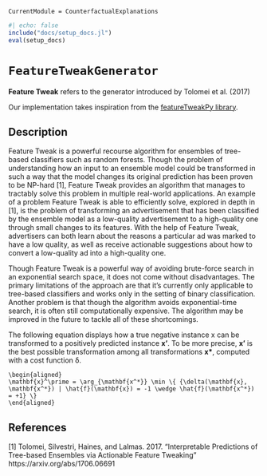 ```@meta
CurrentModule = CounterfactualExplanations 
```

```julia
#| echo: false
include("docs/setup_docs.jl")
eval(setup_docs)
```

# `FeatureTweakGenerator`

**Feature Tweak** refers to the generator introduced by Tolomei et al. (2017)

Our implementation takes inspiration from the [featureTweakPy library](https://github.com/upura/featureTweakPy).

## Description

Feature Tweak is a powerful recourse algorithm for ensembles of tree-based classifiers such as random forests. Though the problem of understanding how an input to an ensemble model could be transformed in such a way that the model changes its original prediction has been proven to be NP-hard [1], Feature Tweak provides an algorithm that manages to tractably solve this problem in multiple real-world applications. An example of a problem Feature Tweak is able to efficiently solve, explored in depth in [1], is the problem of transforming an advertisement that has been classified by the ensemble model as a low-quality advertisement to a high-quality one through small changes to its features. With the help of Feature Tweak, advertisers can both learn about the reasons a particular ad was marked to have a low quality, as well as receive actionable suggestions about how to convert a low-quality ad into a high-quality one.

Though Feature Tweak is a powerful way of avoiding brute-force search in an exponential search space, it does not come without disadvantages. The primary limitations of the approach are that it's currently only applicable to tree-based classifiers and works only in the setting of binary classification. Another problem is that though the algorithm avoids exponential-time search, it is often still computationally expensive. The algorithm may be improved in the future to tackle all of these shortcomings.

The following equation displays how a true negative instance x can be transformed to a positively predicted instance **x'**. To be more precise, **x'** is the best possible transformation among all transformations **x\***, computed with a cost function δ.

```math
\begin{aligned}
\mathbf{x}^\prime = \arg_{\mathbf{x^*}} \min \{ {\delta(\mathbf{x}, \mathbf{x^*}) | \hat{f}(\mathbf{x}) = -1 \wedge \hat{f}(\mathbf{x^*}) = +1} \}
\end{aligned}
```

## References

[1] Tolomei, Silvestri, Haines, and Lalmas. 2017. "Interpretable Predictions of Tree-based Ensembles via Actionable Feature Tweaking" https://arxiv.org/abs/1706.06691
